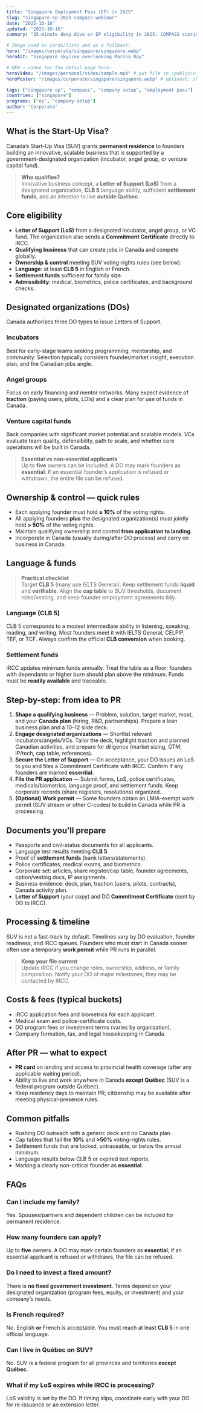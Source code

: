 ```yaml
---
title: "Singapore Employment Pass (EP) in 2025"
slug: "singapore-ep-2025-compass-webinar"
date: "2025-10-16"
updated: "2025-10-16"
summary: "35-minute deep dive on EP eligibility in 2025: COMPASS scoring, new salary baselines (S$5,600 / S$6,200 for FIs), filing flow, and rejection hygiene."

# Image used on cards/lists and as a fallback:
hero: "/images/corporate/singapore/singapore.webp"
heroAlt: "Singapore skyline overlooking Marina Bay"

# NEW — video for the detail page hero:
heroVideo: "/images/personal/video/sample.mp4" # put file in /public/videos/...
heroPoster: "/images/corporate/singapore/singapore.webp" # optional; shows before play, used as fallback

tags: ["singapore ep", "compass", "company setup", "employment pass"]
countries: ["singapore"]
programs: ["ep", "company-setup"]
author: "Corporate"
---
```


## What is the Start-Up Visa?

Canada’s Start-Up Visa (SUV) grants **permanent residence** to founders building an innovative, scalable business that is supported by a government-designated organization (incubator, angel group, or venture capital fund).

> **Who qualifies?**  
> Innovative business concept, a **Letter of Support (LoS)** from a designated organization, **CLB 5** language ability, sufficient **settlement funds**, and an intention to live **outside Québec**.

## Core eligibility

- **Letter of Support (LoS)** from a designated incubator, angel group, or VC fund. The organization also sends a **Commitment Certificate** directly to IRCC.
- **Qualifying business** that can create jobs in Canada and compete globally.
- **Ownership & control** meeting SUV voting-rights rules (see below).
- **Language**: at least **CLB 5** in English or French.
- **Settlement funds** sufficient for family size.
- **Admissibility**: medical, biometrics, police certificates, and background checks.

## Designated organizations (DOs)

Canada authorizes three DO types to issue Letters of Support.

### Incubators

Best for early-stage teams seeking programming, mentorship, and community. Selection typically considers founder/market insight, execution plan, and the Canadian jobs angle.

### Angel groups

Focus on early financing and mentor networks. Many expect evidence of **traction** (paying users, pilots, LOIs) and a clear plan for use of funds in Canada.

### Venture capital funds

Back companies with significant market potential and scalable models. VCs evaluate team quality, defensibility, path to scale, and whether core operations will be built in Canada.

> **Essential vs non-essential applicants**  
> Up to **five** owners can be included. A DO may mark founders as **essential**. If an essential founder’s application is refused or withdrawn, the entire file can be refused.

## Ownership & control — quick rules

- Each applying founder must hold **≥ 10%** of the voting rights.
- All applying founders **plus** the designated organization(s) must jointly hold **> 50%** of the voting rights.
- Maintain qualifying ownership and control **from application to landing**.
- Incorporate in Canada (usually during/after DO process) and carry on business in Canada.

## Language & funds

> **Practical checklist**  
> Target **CLB 5** (many use IELTS General). Keep settlement funds **liquid** and **verifiable**. Align the **cap table** to SUV thresholds, document roles/vesting, and keep founder employment agreements tidy.

### Language (CLB 5)

CLB 5 corresponds to a modest intermediate ability in listening, speaking, reading, and writing. Most founders meet it with IELTS General, CELPIP, TEF, or TCF. Always confirm the official **CLB conversion** when booking.

### Settlement funds

IRCC updates minimum funds annually. Treat the table as a floor; founders with dependants or higher burn should plan above the minimum. Funds must be **readily available** and traceable.

## Step-by-step: from idea to PR

1. **Shape a qualifying business** — Problem, solution, target market, moat, and your **Canada plan** (hiring, R&D, partnerships). Prepare a lean business plan and a 10–12 slide deck.
2. **Engage designated organizations** — Shortlist relevant incubators/angels/VCs. Tailor the deck, highlight traction and planned Canadian activities, and prepare for diligence (market sizing, GTM, IP/tech, cap table, references).
3. **Secure the Letter of Support** — On acceptance, your DO issues an LoS to you and files a Commitment Certificate with IRCC. Confirm if any founders are marked **essential**.
4. **File the PR application** — Submit forms, LoS, police certificates, medicals/biometrics, language proof, and settlement funds. Keep corporate records (share registers, resolutions) organized.
5. **(Optional) Work permit** — Some founders obtain an LMIA-exempt work permit (SUV stream or other C-codes) to build in Canada while PR is processing.

## Documents you’ll prepare

- Passports and civil-status documents for all applicants.
- Language test results meeting **CLB 5**.
- Proof of **settlement funds** (bank letters/statements).
- Police certificates, medical exams, and biometrics.
- Corporate set: articles, share register/cap table, founder agreements, option/vesting docs, IP assignments.
- Business evidence: deck, plan, traction (users, pilots, contracts), Canada activity plan.
- **Letter of Support** (your copy) and DO **Commitment Certificate** (sent by DO to IRCC).

## Processing & timeline

SUV is not a fast-track by default. Timelines vary by DO evaluation, founder readiness, and IRCC queues. Founders who must start in Canada sooner often use a temporary **work permit** while PR runs in parallel.

> **Keep your file current**  
> Update IRCC if you change roles, ownership, address, or family composition. Notify your DO of major milestones; they may be contacted by IRCC.

## Costs & fees (typical buckets)

- IRCC application fees and biometrics for each applicant.
- Medical exam and police-certificate costs.
- DO program fees or investment terms (varies by organization).
- Company formation, tax, and legal housekeeping in Canada.

## After PR — what to expect

- **PR card** on landing and access to provincial health coverage (after any applicable waiting period).
- Ability to live and work anywhere in Canada **except Québec** (SUV is a federal program outside Québec).
- Keep residency days to maintain PR; citizenship may be available after meeting physical-presence rules.

## Common pitfalls

- Rushing DO outreach with a generic deck and no Canada plan.
- Cap tables that fail the **10%** and **>50%** voting-rights rules.
- Settlement funds that are locked, untraceable, or below the annual minimum.
- Language results below CLB 5 or expired test reports.
- Marking a clearly non-critical founder as **essential**.

## FAQs

### Can I include my family?

Yes. Spouses/partners and dependent children can be included for permanent residence.

### How many founders can apply?

Up to **five** owners. A DO may mark certain founders as **essential**; if an essential applicant is refused or withdraws, the file can be refused.

### Do I need to invest a fixed amount?

There is **no fixed government investment**. Terms depend on your designated organization (program fees, equity, or investment) and your company’s needs.

### Is French required?

No. English **or** French is acceptable. You must reach at least **CLB 5** in one official language.

### Can I live in Québec on SUV?

No. SUV is a federal program for all provinces and territories **except Québec**.

### What if my LoS expires while IRCC is processing?

LoS validity is set by the DO. If timing slips, coordinate early with your DO for re-issuance or an extension letter.
